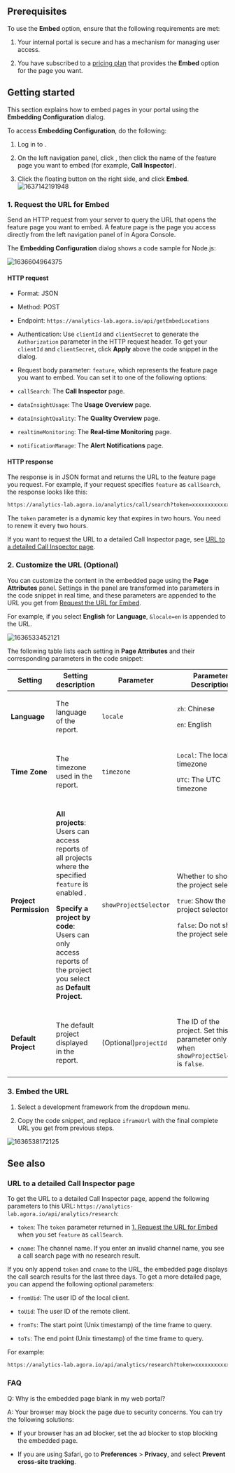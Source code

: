 

## Prerequisites

To use the **Embed** option, ensure that the following requirements are met:

1.  Your internal portal is secure and has a mechanism for managing user access.

2.  You have subscribed to a [pricing plan](/agora-analytics/overview/pricing) that provides the **Embed** option for the page you want.

## Getting started

This section explains how to embed <Vpd k="NAME"/> pages in your portal using the **Embedding Configuration** dialog.

To access **Embedding Configuration**, do the following:

1.  Log in to <Link to="{{Global.AGORA_CONSOLE_URL}}"><Vg k="CONSOLE" /></Link>.

2.  On the left navigation panel, click **<Vpd k="NAME"/>**, then click the name of the feature page you want to embed (for example, **Call Inspector**).

3.  Click the floating button on the right side, and click **Embed**.
    ![1637142191948](https://web-cdn.agora.io/docs-files/1637142191948)

### 1. Request the URL for Embed

Send an HTTP request from your server to query the URL that opens the <Vpd k="NAME"/> feature page you want to embed. A feature page is the page you access directly from the left navigation panel of <Vpd k="NAME"/> in Agora Console.

The **Embedding Configuration** dialog shows a code sample for Node.js:

![1636604964375](https://web-cdn.agora.io/docs-files/1636604964375)

#### HTTP request

-   Format: JSON

-   Method: POST

-   Endpoint: `https://analytics-lab.agora.io/api/getEmbedLocations`

-   Authentication: Use `clientId` and `clientSecret` to generate the `Authorization` parameter in the HTTP request header. To get your `clientId` and `clientSecret`, click **Apply** above the code snippet in the dialog.

-   Request body parameter: `feature`, which represents the <Vpd k="NAME"/> feature page you want to embed. You can set it to one of the following options:

-   `callSearch`: The **Call Inspector** page.

-   `dataInsightUsage`: The **Usage Overview** page.

-   `dataInsightQuality`: The **Quality Overview** page.

-   `realtimeMonitoring`: The **Real-time Monitoring** page.

-   `notificationManage`: The **Alert Notifications** page.

#### HTTP response

The response is in JSON format and returns the URL to the feature page you request. For example, if your request specifies `feature` as `callSearch`, the response looks like this:

```html
https://analytics-lab.agora.io/analytics/call/search?token=xxxxxxxxxxxxxxxxxxxxxx
```

The `token` parameter is a dynamic key that expires in two hours. You need to renew it every two hours.

If you want to request the URL to a detailed Call Inspector page, see [URL to a detailed Call Inspector page](#url-to-a-detailed-call-inspector-page).

### 2. Customize the URL (Optional)

You can customize the content in the embedded <Vpd k="NAME"/> page using the **Page Attributes** panel. Settings in the panel are transformed into parameters in the code snippet in real time, and these parameters are appended to the URL you get from [Request the URL for Embed](#1-request-the-url-for-embed).

For example, if you select **English** for **Language**, `&locale=en` is appended to the URL.

![1636533452121](https://web-cdn.agora.io/docs-files/1636533452121)

The following table lists each setting in **Page Attributes** and their corresponding parameters in the code snippet:

<table>
<colgroup>
<col/>
<col/>
<col/>
<col/>
</colgroup>
<thead>
<tr>
<th>Setting</th>
<th>Setting description</th>
<th>Parameter</th>
<th>Parameter Description</th>
</tr>
</thead>
<tbody>
<tr class="odd">
<td><p><strong>Language</strong></p></td>
<td><p>The language of the report.</p></td>
<td><p><code>locale</code></p></td>
<td><p><code>zh</code>: Chinese</p>
<p><code>en</code>: English</p></td>
</tr>
<tr class="even">
<td><p><strong>Time Zone</strong></p></td>
<td><p>The timezone used in the report.</p></td>
<td><p><code>timezone</code></p></td>
<td><p><code>Local</code>: The local timezone</p>
<p><code>UTC</code>: The UTC timezone</p></td>
</tr>
<tr class="odd">
<td><p><strong>Project Permission</strong></p></td>
<td><p><strong>All projects</strong>: Users can access reports of all projects where the specified <code>feature</code> is enabled .</p>
<p><strong>Specify a project by code</strong>: Users can only access reports of the project you select as <strong>Default Project</strong>.</p></td>
<td><p><code>showProjectSelector</code></p></td>
<td><p>Whether to show the project selector:</p>
<p><code>true</code>: Show the project selector.</p>
<p><code>false</code>: Do not show the project selector.</p></td>
</tr>
<tr class="even">
<td><p><strong>Default Project</strong></p></td>
<td><p>The default project displayed in the report.</p></td>
<td><p>(Optional)<code>projectId</code></p></td>
<td><p>The ID of the project. Set this parameter only when <code>showProjectSelector</code> is <code>false</code>.</p></td>
</tr>
</tbody>
</table>

### 3. Embed the URL

1.  Select a development framework from the dropdown menu.

2.  Copy the code snippet, and replace `iframeUrl` with the final complete URL you get from previous steps.

![1636538172125](https://web-cdn.agora.io/docs-files/1636538172125)

## See also

### URL to a detailed Call Inspector page

To get the URL to a detailed Call Inspector page, append the following parameters to this URL: `https://analytics-lab.agora.io/api/analytics/research`:

-   `token`: The `token` parameter returned in [1. Request the URL for Embed](#1-request-the-url-for-embed) when you set `feature` as `callSearch`.

-   `cname`: The channel name. If you enter an invalid channel name, you see a call search page with no research result.

If you only append `token` and `cname` to the URL, the embedded page displays the call search results for the last three days. To get a more detailed page, you can append the following optional parameters:

-   `fromUid`: The user ID of the local client.

-   `toUid`: The user ID of the remote client.

-   `fromTs`: The start point (Unix timestamp) of the time frame to query.

-   `toTs`: The end point (Unix timestamp) of the time frame to query.

For example:

```html
https://analytics-lab.agora.io/api/analytics/research?token=xxxxxxxxxxxxxxxxxxxxxx&cname=xxxxxxxxxxxxxxxxxxxxxxxx&fromUid=xxxxxx&toUid=xxxxxx
```

### FAQ

Q: Why is the embedded page blank in my web portal?

A: Your browser may block the page due to security concerns. You can try the following solutions:

-   If your browser has an ad blocker, set the ad blocker to stop blocking the embedded page.

-   If you are using Safari, go to **Preferences** &gt; **Privacy**, and select **Prevent cross-site tracking**.
